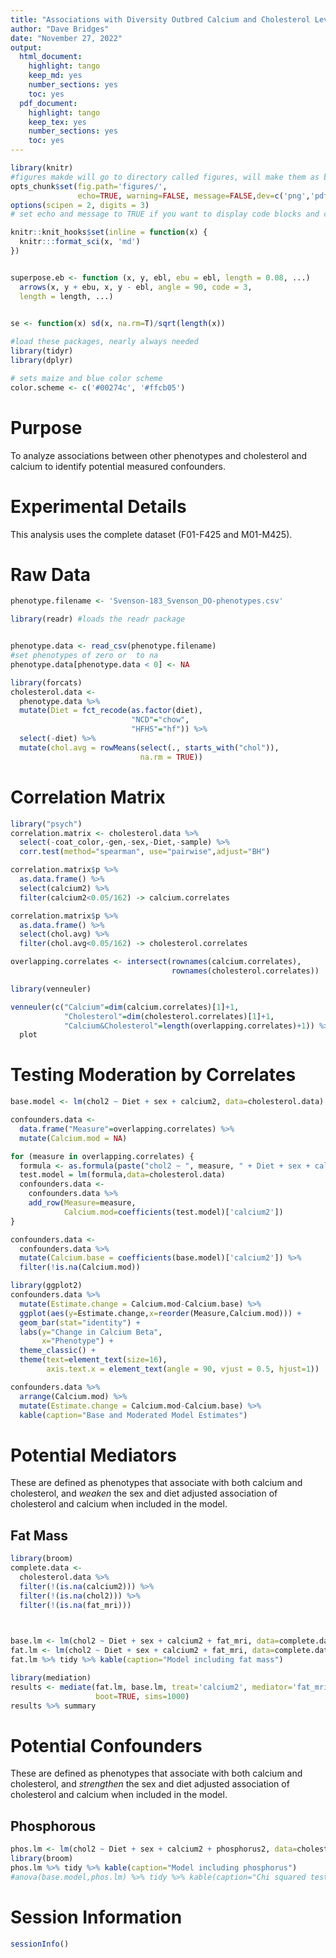 ```yaml
---
title: "Associations with Diversity Outbred Calcium and Cholesterol Levels"
author: "Dave Bridges"
date: "November 27, 2022"
output:
  html_document:
    highlight: tango
    keep_md: yes
    number_sections: yes
    toc: yes
  pdf_document:
    highlight: tango
    keep_tex: yes
    number_sections: yes
    toc: yes
---
```


```r
library(knitr)
#figures makde will go to directory called figures, will make them as both png and pdf files 
opts_chunk$set(fig.path='figures/',
               echo=TRUE, warning=FALSE, message=FALSE,dev=c('png','pdf'))
options(scipen = 2, digits = 3)
# set echo and message to TRUE if you want to display code blocks and code output respectively

knitr::knit_hooks$set(inline = function(x) {
  knitr:::format_sci(x, 'md')
})


superpose.eb <- function (x, y, ebl, ebu = ebl, length = 0.08, ...)
  arrows(x, y + ebu, x, y - ebl, angle = 90, code = 3,
  length = length, ...)

  
se <- function(x) sd(x, na.rm=T)/sqrt(length(x))

#load these packages, nearly always needed
library(tidyr)
library(dplyr)

# sets maize and blue color scheme
color.scheme <- c('#00274c', '#ffcb05')
```

# Purpose

To analyze associations between other phenotypes and cholesterol and calcium to identify potential measured confounders.

# Experimental Details

This analysis uses the complete dataset (F01-F425 and M01-M425). 

# Raw Data

```r
phenotype.filename <- 'Svenson-183_Svenson_DO-phenotypes.csv'
```


```r
library(readr) #loads the readr package


phenotype.data <- read_csv(phenotype.filename)
#set phenotypes of zero or  to na
phenotype.data[phenotype.data < 0] <- NA

library(forcats)
cholesterol.data <-
  phenotype.data %>%
  mutate(Diet = fct_recode(as.factor(diet),
                           "NCD"="chow",
                           "HFHS"="hf")) %>%
  select(-diet) %>%
  mutate(chol.avg = rowMeans(select(., starts_with("chol")), 
                             na.rm = TRUE))
```

# Correlation Matrix

```r
library("psych")    
correlation.matrix <- cholesterol.data %>%
  select(-coat_color,-gen,-sex,-Diet,-sample) %>%
  corr.test(method="spearman", use="pairwise",adjust="BH")

correlation.matrix$p %>%
  as.data.frame() %>%
  select(calcium2) %>%
  filter(calcium2<0.05/162) -> calcium.correlates

correlation.matrix$p %>%
  as.data.frame() %>%
  select(chol.avg) %>%
  filter(chol.avg<0.05/162) -> cholesterol.correlates

overlapping.correlates <- intersect(rownames(calcium.correlates),
                                    rownames(cholesterol.correlates))
```

```r
library(venneuler)

venneuler(c("Calcium"=dim(calcium.correlates)[1]+1,
            "Cholesterol"=dim(cholesterol.correlates)[1]+1,
            "Calcium&Cholesterol"=length(overlapping.correlates)+1)) %>%
  plot
```

# Testing Moderation by Correlates


```r
base.model <- lm(chol2 ~ Diet + sex + calcium2, data=cholesterol.data)

confounders.data <-
  data.frame("Measure"=overlapping.correlates) %>%
  mutate(Calcium.mod = NA)

for (measure in overlapping.correlates) {
  formula <- as.formula(paste("chol2 ~ ", measure, " + Diet + sex + calcium2"))
  test.model = lm(formula,data=cholesterol.data)
  confounders.data <- 
    confounders.data %>%
    add_row(Measure=measure,
            Calcium.mod=coefficients(test.model)['calcium2'])
}

confounders.data <-
  confounders.data %>% 
  mutate(Calcium.base = coefficients(base.model)['calcium2']) %>%
  filter(!is.na(Calcium.mod)) 

library(ggplot2)
confounders.data %>%
  mutate(Estimate.change = Calcium.mod-Calcium.base) %>%
  ggplot(aes(y=Estimate.change,x=reorder(Measure,Calcium.mod))) +
  geom_bar(stat="identity") +
  labs(y="Change in Calcium Beta",
       x="Phenotype") +
  theme_classic() +
  theme(text=element_text(size=16),
        axis.text.x = element_text(angle = 90, vjust = 0.5, hjust=1))

confounders.data %>%
  arrange(Calcium.mod) %>%
  mutate(Estimate.change = Calcium.mod-Calcium.base) %>%
  kable(caption="Base and Moderated Model Estimates")
```

# Potential Mediators

These are defined as phenotypes that associate with both calcium and cholesterol, and *weaken* the sex and diet adjusted association of cholesterol and calcium when included in the model.

## Fat Mass

```r
library(broom)
complete.data <- 
  cholesterol.data %>%
  filter(!(is.na(calcium2))) %>%
  filter(!(is.na(chol2))) %>%
  filter(!(is.na(fat_mri)))
         


base.lm <- lm(chol2 ~ Diet + sex + calcium2 + fat_mri, data=complete.data)        
fat.lm <- lm(chol2 ~ Diet + sex + calcium2 + fat_mri, data=complete.data)
fat.lm %>% tidy %>% kable(caption="Model including fat mass")

library(mediation)
results <- mediate(fat.lm, base.lm, treat='calcium2', mediator='fat_mri',
                   boot=TRUE, sims=1000)
results %>% summary
```


# Potential Confounders

These are defined as phenotypes that associate with both calcium and cholesterol, and *strengthen* the sex and diet adjusted association of cholesterol and calcium when included in the model.

## Phosphorous

```r
phos.lm <- lm(chol2 ~ Diet + sex + calcium2 + phosphorus2, data=cholesterol.data)
library(broom)
phos.lm %>% tidy %>% kable(caption="Model including phosphorus")
#anova(base.model,phos.lm) %>% tidy %>% kable(caption="Chi squared test of models with or without calcium")
```

# Session Information

```r
sessionInfo()
```


